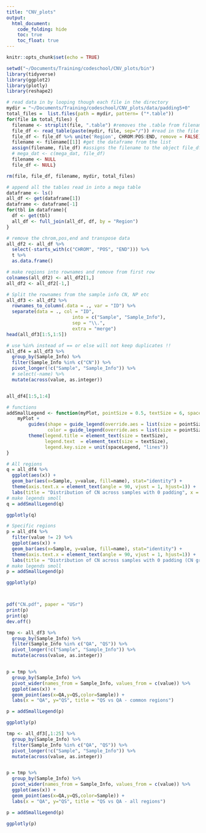 ```yaml
---
title: "CNV_plots"
output: 
  html_document:
    code_folding: hide
    toc: true
    toc_float: true
---
```


```r
knitr::opts_chunk$set(echo = TRUE)
```

```r
setwd("~/Documents/Training/codeschool/CNV_plots/bin")
library(tidyverse)
library(ggplot2)
library(plotly)
library(reshape2)
```


```r
# read data in by looping though each file in the directory
mydir = "~/Documents/Training/codeschool/CNV_plots/data/padding5+0"
total_files =  list.files(path = mydir, pattern= ("*.table"))
for(file in total_files) {
  filename <- strsplit(file, ".table") #removes the .table from filename
  file_df <- read_table(paste(mydir, file, sep="/")) #read in the file as a dataframe
  file_df <- file_df %>% unite('Region', CHROM:POS:END, remove = FALSE) # combine by region to later merge everythin by region
  filename <- filename[[1]] #get the dataframe from the list
  assign(filename, file_df) #assigns the filename to the object file_df which is the dataframe
  # mega_dat <- c(mega_dat, file_df)
  filename <- NULL
  file_df <- NULL}

rm(file, file_df, filename, mydir, total_files)
```


```r
# append all the tables read in into a mega table
dataframe <- ls()
all_df <- get(dataframe[1])
dataframe <- dataframe[-1]
for(tbl in dataframe){
  df <- get(tbl)
  all_df <- full_join(all_df, df, by = "Region")
}
```


```r
# remove the chrom,pos,end and transpose data
all_df2 <- all_df %>%
  select(-starts_with(c("CHROM", "POS", "END"))) %>%
  t %>%
  as.data.frame()

# make regions into rownames and remove from first row
colnames(all_df2) <- all_df2[1,]
all_df2 <- all_df2[-1,]

# Split the rownames from the sample info CN, NP etc
all_df3 <- all_df2 %>%
  rownames_to_column(.data = ., var = "ID") %>% 
  separate(data = ., col = "ID", 
                        into = c("Sample", "Sample_Info"),
                        sep = "\\.",
                        extra = "merge")
head(all_df3[1:5,1:5])
```
```r

# use %in% instead of == or else will not keep duplicates !!
all_df4 = all_df3 %>%
  group_by(Sample_Info) %>%
  filter(Sample_Info %in% c("CN")) %>%
  pivot_longer(!c("Sample", "Sample_Info")) %>%
  # select(-name) %>%
  mutate(across(value, as.integer)) 


all_df4[1:5,1:4]
```
```r
# functions
addSmallLegend <- function(myPlot, pointSize = 0.5, textSize = 6, spaceLegend = 0.1) {
    myPlot +
        guides(shape = guide_legend(override.aes = list(size = pointSize)),
               color = guide_legend(override.aes = list(size = pointSize))) +
        theme(legend.title = element_text(size = textSize), 
              legend.text  = element_text(size = textSize),
              legend.key.size = unit(spaceLegend, "lines"))
}
```

```r

# All regions
q = all_df4 %>%
  ggplot(aes(x)) +
  geom_bar(aes(x=Sample, y=value, fill=name), stat="identity") +
  theme(axis.text.x = element_text(angle = 90, vjust = 1, hjust=1)) +
  labs(title = "Distribution of CN across samples with 0 padding", x = "", y = "CN")
# make legends smoll
q = addSmallLegend(q)

ggplotly(q)

# Specific regions
p = all_df4 %>%
  filter(value != 2) %>%
  ggplot(aes(x)) +
  geom_bar(aes(x=Sample, y=value, fill=name), stat="identity") +
  theme(axis.text.x = element_text(angle = 90, vjust = 1, hjust=1)) +
  labs(title = "Distribution of CN across samples with 0 padding (CN greater/less than 2)", x = "", y = "CN")
# make legends smoll
p = addSmallLegend(p)

ggplotly(p)



pdf("CN.pdf", paper = "USr")
print(p)
print(q)
dev.off()


```






```r
tmp <- all_df3 %>%
  group_by(Sample_Info) %>%
  filter(Sample_Info %in% c("QA", "QS")) %>%
  pivot_longer(!c("Sample", "Sample_Info")) %>%
  mutate(across(value, as.integer))


p = tmp %>%
  group_by(Sample_Info) %>%
  pivot_wider(names_from = Sample_Info, values_from = c(value)) %>%
  ggplot(aes(x)) +
  geom_point(aes(x=QA,y=QS,color=Sample)) +
  labs(x = "QA", y="QS", title = "QS vs QA - common regions")

p = addSmallLegend(p)

ggplotly(p)
```



```r
tmp <- all_df3[,1:25] %>%
  group_by(Sample_Info) %>%
  filter(Sample_Info %in% c("QA", "QS")) %>%
  pivot_longer(!c("Sample", "Sample_Info")) %>%
  mutate(across(value, as.integer))


p = tmp %>%
  group_by(Sample_Info) %>%
  pivot_wider(names_from = Sample_Info, values_from = c(value)) %>%
  ggplot(aes(x)) +
  geom_point(aes(x=QA,y=QS,color=Sample)) +
  labs(x = "QA", y="QS", title = "QS vs QA - all regions")

p = addSmallLegend(p)

ggplotly(p)
```

